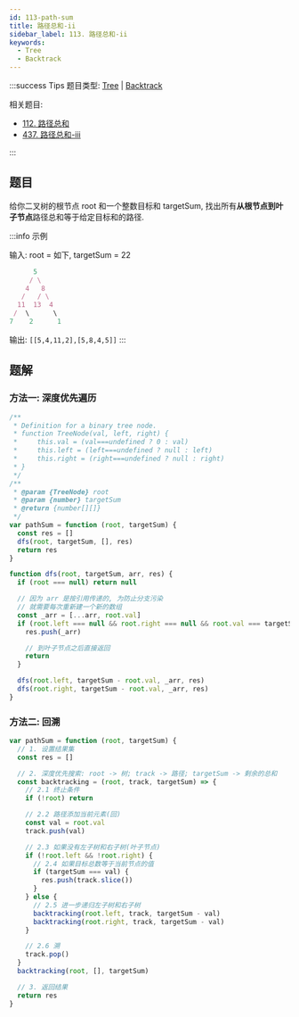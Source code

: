 ```yaml
---
id: 113-path-sum
title: 路径总和-ii
sidebar_label: 113. 路径总和-ii
keywords:
  - Tree
  - Backtrack
---
```


:::success Tips
题目类型: [Tree](/data-structure/tree/concept) | [Backtrack](/algorithm-design/backtracking)

相关题目:

- [112. 路径总和](/leetcode/easy/112-has-path-sum)
- [437. 路径总和-iii](/leetcode/medium/437-path-sum)

:::

## 题目

给你二叉树的根节点 root 和一个整数目标和 targetSum, 找出所有**从根节点到叶子节点**路径总和等于给定目标和的路径.

:::info 示例

输入: root = 如下, targetSum = 22

```ts
      5
     / \
    4   8
   /   / \
  11  13  4
 /  \      \
7    2      1
```

输出: `[[5,4,11,2],[5,8,4,5]]`
:::

## 题解

### 方法一: 深度优先遍历

```ts
/**
 * Definition for a binary tree node.
 * function TreeNode(val, left, right) {
 *     this.val = (val===undefined ? 0 : val)
 *     this.left = (left===undefined ? null : left)
 *     this.right = (right===undefined ? null : right)
 * }
 */
/**
 * @param {TreeNode} root
 * @param {number} targetSum
 * @return {number[][]}
 */
var pathSum = function (root, targetSum) {
  const res = []
  dfs(root, targetSum, [], res)
  return res
}

function dfs(root, targetSum, arr, res) {
  if (root === null) return null

  // 因为 arr 是按引用传递的, 为防止分支污染
  // 就需要每次重新建一个新的数组
  const _arr = [...arr, root.val]
  if (root.left === null && root.right === null && root.val === targetSum) {
    res.push(_arr)

    // 到叶子节点之后直接返回
    return
  }

  dfs(root.left, targetSum - root.val, _arr, res)
  dfs(root.right, targetSum - root.val, _arr, res)
}
```

### 方法二: 回溯

```ts
var pathSum = function (root, targetSum) {
  // 1. 设置结果集
  const res = []

  // 2. 深度优先搜索: root -> 树; track -> 路径; targetSum -> 剩余的总和
  const backtracking = (root, track, targetSum) => {
    // 2.1 终止条件
    if (!root) return

    // 2.2 路径添加当前元素(回)
    const val = root.val
    track.push(val)

    // 2.3 如果没有左子树和右子树(叶子节点)
    if (!root.left && !root.right) {
      // 2.4 如果目标总数等于当前节点的值
      if (targetSum === val) {
        res.push(track.slice())
      }
    } else {
      // 2.5 进一步递归左子树和右子树
      backtracking(root.left, track, targetSum - val)
      backtracking(root.right, track, targetSum - val)
    }

    // 2.6 溯
    track.pop()
  }
  backtracking(root, [], targetSum)

  // 3. 返回结果
  return res
}
```
